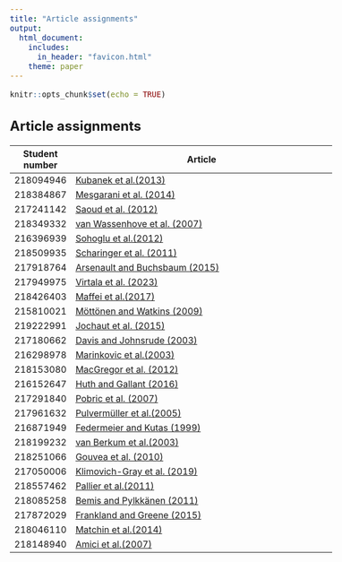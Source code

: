 ```yaml
---
title: "Article assignments"
output: 
  html_document:
    includes:
      in_header: "favicon.html"
    theme: paper
---
```


```r
knitr::opts_chunk$set(echo = TRUE)
```

<style type="text/css">
  body{
  font-size: 12pt;
}
</style>

<style type="text/css">
.title {
  display: none;
}

#getting-started img {
  margin-right: 10px;
}

</style>


## Article assignments

|Student number| Article |
|--|---------|
|218094946 |[Kubanek et al.(2013)](https://journals.plos.org/plosone/article?id=10.1371/journal.pone.0053398)|
|218384867|[Mesgarani et al. (2014)](https://www.ncbi.nlm.nih.gov/pmc/articles/PMC4350233/)|
|217241142|[Saoud et al. (2012)](https://www.jneurosci.org/content/jneuro/32/1/275.full.pdf)|
|218349332|[van Wassenhove et al. (2007)](https://www.utdallas.edu/~assmann/hcs6367/van_wassenhove_grant_poeppel07.pdf)|
|216396939|[Sohoglu et al.(2012)](https://www.jneurosci.org/content/jneuro/32/25/8443.full.pdf)
|218509935|[Scharinger et al. (2011)](https://www.researchgate.net/profile/William-Idsardi/publication/51123294_A_Comprehensive_Three-dimensional_Cortical_Map_of_Vowel_Space/links/565232c708ae4988a7aef7ca/A-Comprehensive-Three-dimensional-Cortical-Map-of-Vowel-Space.pdf)|
|217918764|[Arsenault and Buchsbaum (2015)](https://www.jneurosci.org/content/jneuro/35/2/634.full.pdf)|
|217949975|[Virtala et al. (2023)](https://www.sciencedirect.com/science/article/pii/S0278262623000313/pdfft?md5=931540977f2e3a1b9cfa15d66ec0dd87&pid=1-s2.0-S0278262623000313-main.pdf)|
|218426403|[Maffei et al.(2017)](https://www-sciencedirect-com.ezproxy.library.yorku.ca/science/article/pii/S0010945217303404)|
|215810021|[Möttönen and Watkins (2009)](https://www.jneurosci.org/content/jneuro/29/31/9819.full.pdf)|
|219222991|[Jochaut et al. (2015)](https://www.frontiersin.org/articles/10.3389/fnhum.2015.00171/full)|
|217180662|[Davis and Johnsrude (2003)](https://www.jneurosci.org/content/jneuro/23/8/3423.full.pdf)|
|216298978|[Marinkovic et al.(2003)](https://www.cell.com/neuron/pdf/S0896-6273(03)00197-1.pdf)|
|218153080|[MacGregor et al. (2012)](https://www.nature.com/articles/ncomms1715)|
|216152647|[Huth and Gallant (2016)](https://www.ncbi.nlm.nih.gov/pmc/articles/PMC4852309/)|
|217291840|[Pobric et al. (2007)](https://www.pnas.org/doi/full/10.1073/pnas.0707383104)|
|217961632|[Pulvermüller et al.(2005)](https://sci-hub.se/10.1111/j.1460-9568.2005.03900.x)|
|216871949|[Federmeier and Kutas (1999)](https://citeseerx.ist.psu.edu/document?repid=rep1&type=pdf&doi=8aec17d667f5b58fe2d9473a94553b13c6fd63a7)|
|218199232|[van Berkum et al.(2003)](https://pure.mpg.de/rest/items/item_59347/component/file_59348/content)|
|218251066|[Gouvea et al. (2010)](https://www.researchgate.net/profile/Colin-Phillips-3/publication/228641799_The_linguistic_processes_underlying_the_P600/links/0912f5097c882409cc000000/The-linguistic-processes-underlying-the-P600.pdf)|
|217050006|[Klimovich-Gray et al. (2019)](https://www.jneurosci.org/content/jneuro/39/3/519.full.pdf)|
|218557462|[Pallier et al.(2011)](https://www.pnas.org/doi/full/10.1073/pnas.1018711108)|
|218085258|[Bemis and Pylkkänen (2011)](https://www.jneurosci.org/content/jneuro/31/8/2801.full.pdf)|
|217872029|[Frankland and Greene (2015)](https://www.pnas.org/doi/full/10.1073/pnas.1421236112)|
|218046110|[Matchin et al.(2014)](https://www.ncbi.nlm.nih.gov/pmc/articles/PMC4252493/)|
|218148940|[Amici et al.(2007)](https://www.jneurosci.org/content/jneuro/27/23/6282.full.pdf) |